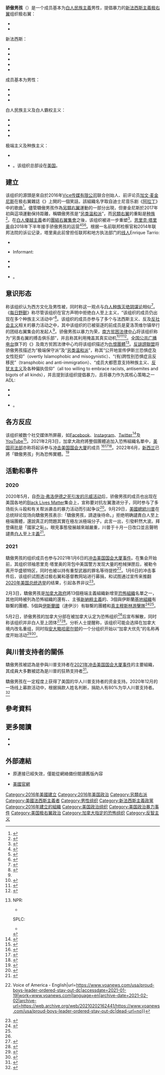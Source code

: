 {{expand language|en}}
{{NoteTA
| G1 = Disney
| G2 = 地名
}}
{{Infobox militant organization
| name = 驕傲男孩
| native_name = Proud Boys
| logo = Proud Boys Trump logo.jpeg
| caption = 
<!--| named_after = "{{link-en|Proud of Your Boy}}"-->
| founder = [[加文·麦金尼斯|加文·麦金尼斯]]
| leader = [[恩里克·塔里奥|恩里克·塔里奥]]
| foundation = {{start date and age|2016}}
|area = [[美國|美國]]<br/>[[加拿大|加拿大]]（2021年5月前）
| motives = 對抗[[左派|左派]]和提倡[[進步主義|進步主義]]的團體<ref name="Long">{{cite news |url=https://apnews.com/964cc747d67e4ae6863b07acb3c52539/protests-erupt-nyu-amid-event-conservative-speaker |title=11 arrests at NYU protest over speech by 'Proud Boys' leader |first=Colleen |last=Long |work=美联社 |date=2017-02-03 |quote=a far-right men's organization |accessdate=2021-02-06 |archive-date=2018-09-01 |archive-url=https://web.archive.org/web/20180901121934/https://apnews.com/964cc747d67e4ae6863b07acb3c52539/protests-erupt-nyu-amid-event-conservative-speaker |dead-url=no }}</ref><ref name="Guardian2018">{{cite news|last1=Wilson|first1=Jason|date=2018-07-14|title=Who are the Proud Boys, 'western chauvinists' involved in political violence?|language=en|work=The Guardian|url=https://www.theguardian.com/world/2018/jul/14/proud-boys-far-right-portland-oregon|access-date=|archive-date=2018-10-20|archive-url=https://web.archive.org/web/20181020213625/https://www.theguardian.com/world/2018/jul/14/proud-boys-far-right-portland-oregon|dead-url=no}}</ref>
| ideology = {{plainlist|
* [[反女權主義|反女權主義]]
* [[反犹太主义|反犹太主义]]
* [[沙文主义|沙文主义]]
* [[反共主義|反共主義]]
* [[伊斯兰恐惧症|伊斯兰恐惧症]]（仅限其中部分人员）
* [[新法西斯主義|新法西斯主義]]
* [[極端民族主義|極端民族主義]]
* [[右翼民粹主義|右翼民粹主義]]
* [[特朗普主义|特朗普主义]]
* [[反智主義|反智主義]]
* [[白人民族主義|白人民族主義]]
* [[新納粹主義|新納粹主義]]
}} 
|position = [[極右翼|極右翼]]
|crimes = {{plainlist|
* [[騷擾|騷擾]]
* {{le|妨礙運動|Picketing}}
* [[政治暴力|政治暴力]]
}}
|status = 活躍中
| attacks          = [[2021年冲击美国国会大厦事件|2021年冲击美国国会大厦事件]]
| website =
}}
{{恐怖主义}}
'''骄傲男孩'''（{{lang-en|Proud Boys}}）是一个成员基本为[[白人民族主義|白人民族主義]]男性，提倡暴力的[[新法西斯主義|新法西斯主義]][[极右翼|极右翼]]组织<ref>极右翼：
*{{cite news|last1=MacFarquhar|first1=Neil|last2=Feuer|first2=Alan|last3=Baker|first3=Mike|last4=Frenkel|first4=Sheera|date=September 30, 2020|title=Far-Right Group That Trades in Political Violence Gets a Boost|work=The New York Times|url=https://www.nytimes.com/2020/09/30/us/proud-boys-trump.html|access-date=2020-10-01|issn=0362-4331|archive-date=2020-10-02|archive-url=https://web.archive.org/web/20201002065508/https://www.nytimes.com/2020/09/30/us/proud-boys-trump.html|deadurl=no}}
*{{cite web|last=Shannon|first=Joel|title=Who are the Proud Boys? Far-right group has concerned experts for years|url=https://www.usatoday.com/story/news/nation/2020/09/30/who-proud-boys-group-mentioned-debate-has-violent-history/5868406002/|access-date=October 1, 2020|website=USA Today|archive-date=October 2, 2020|archive-url=https://web.archive.org/web/20201002043549/https://www.usatoday.com/story/news/nation/2020/09/30/who-proud-boys-group-mentioned-debate-has-violent-history/5868406002/|deadurl=no}}
新法西斯：
*{{cite book|last=HoSang|first=Daniel|title=Producers, Parasites, Patriots: Race and the New Right-Wing Politics of Precarity|publisher=University of Minnesota Press|year=2019|page=2|isbn=9781452960340|quote=……如原始法西斯团体诸如骄傲男孩组织……。（[...] groups such as the protofascist Proud Boys [...].）}}
*{{cite journal|last=Vitolo-Haddad|first=CV|date=2019-06-11|title=The Blood of Patriots: Symbolic Violence and 'The West'|url=https://www.tandfonline.com/doi/full/10.1080/02773945.2019.1610641|journal=Rhetoric Society Quarterly|volume=49|issue=3|pages=280–296|doi=10.1080/02773945.2019.1610641|<!--s2cid=197691454-->|via=Taylor & Francis Online|quote=骄傲男孩……主张一种法西斯主义的政治……（Proud Boys [...] advance a fascist politic [...].）|access-date=2020-10-01|archive-date=2021-03-09|archive-url=https://web.archive.org/web/20210309150552/https://www.tandfonline.com/doi/full/10.1080/02773945.2019.1610641|deadurl=no}}
*{{cite journal|last=McLaren|first=Peter|title=Are those whiffs of fascism that I smell? Living behind the orange curtain|url=https://www.tandfonline.com/doi/full/10.1080/00131857.2019.1672854|journal=Educational Philosophy and Theory|year=2020|volume=52|issue=10|pages=1011–1015|doi=10.1080/00131857.2019.1672854|<!--s2cid=210460061-->|via=Taylor & Francis Online|quote=……仇恨主义，极右翼新法西斯组织骄傲男孩……。（[...] the hate-filled, far-right neo-fascist organization, Proud Boys.）|access-date=2020-10-01|archive-date=2019-12-13|archive-url=https://web.archive.org/web/20191213142421/https://www.tandfonline.com/doi/full/10.1080/00131857.2019.1672854|deadurl=no|<!--doi-access=free-->}}
*{{cite journal|last=Kutner|first=Samantha|date=2020|title=Swiping Right: The Allure of Hyper Masculinity and Cryptofascism for Men Who Join the Proud Boys|url=https://www.jstor.org/stable/pdf/resrep25259.pdf|journal=International Centre for Counter-Terrorism|pages=1|jstor=resrep25259|quote=结论：骄傲男孩代表了一股新的极右翼极端势力。……本项研究探究了该组织能被定性为暴力性、加密学极端法西斯主义组织的有关成员招募，提纯自身成员以及组织内成员的几种交流方式。（Conclusion: Proud Boys represent a new face of far-right extremism. [...] This study explored the pull factors surrounding recruitment, the ways members describe precarity, and the communicative features that mark the group as a violent, cryptofascist extremist organization.）}}
*{{Cite news|last1=Barry|first1=Dan|last2=McIntire|first2=Mike|last3=Rosenberg|first3=Matthew|date=2021-01-09|title='Our President Wants Us Here': The Mob That Stormed the Capitol|language=en-US|work=[[纽约时报|The New York Times]]|url=https://www.nytimes.com/2021/01/09/us/capitol-rioters.html|access-date=2021-01-10|issn=0362-4331|quote=其中一些参与者被认为属于新法西斯主义团体骄傲男孩……（Some were aligned with the neofascist Proud Boys …）|archive-date=2021-01-09|archive-url=https://web.archive.org/web/20210109232819/https://www.nytimes.com/2021/01/09/us/capitol-rioters.html|deadurl=no}}
成员基本为男性：
*{{cite book|last=Sernau|first=Scott|title=Social Inequality in a Global Age|publisher=[[賽吉出版公司|SAGE Publications]]|year=2019|isbn=9781544309309|quote=骄傲男孩，全部由男性构成的新法西斯主义组织……（The Proud Boys, an all-male neo-fascist group [...].）}}
*{{cite book|last=Álvarez|first=Rebecca|title=Vigilante Gender Violence: Social Class, the Gender Bargain, and Mob Attacks on Women Worldwide|publisher=Routledge|year=2020|isbn=978-1000174137|quote=骄傲男孩是一个新法西斯主义的男性仇恨团体。（The Proud Boys are a neo-fascist masculinist hate group.）}}
*{{cite news|url=https://www.bbc.com/news/world-us-canada-41116175|title='Proud Boys' back in Canada military after crashing indigenous ceremony|publisher=BBC News|date=2017-08-31|access-date=2018-07-21|archive-date=2018-06-27|archive-url=https://web.archive.org/web/20180627091629/https://www.bbc.com/news/world-us-canada-41116175|deadurl=no}}
白人民族主义及白人霸权主义：
*{{Cite news|last=Austen|first=Ian|date=February 3, 2021|title=Canada Formally Declares Proud Boys a Terrorist Group|language=en-US|work=[[纽约时报|The New York Times]]|url=https://www.nytimes.com/2021/02/03/world/canada/canada-proud-boys-terror-group.html|deadurl=no|access-date=2021-02-04|issn=0362-4331|archive-date=2021-02-12|archive-url=https://web.archive.org/web/20210212210809/https://www.nytimes.com/2021/02/03/world/canada/canada-proud-boys-terror-group.html}}
*{{Cite web|last=Li|first=David K.|date=2021-02-03|title=Canada labels far-right Proud Boys a terrorist entity|url=https://www.nbcnews.com/news/us-news/canada-labels-far-right-proud-boys-terrorist-entity-n1256615|deadurl=no|archive-url=https://web.archive.org/web/20210212210814/https://www.nbcnews.com/news/us-news/canada-labels-far-right-proud-boys-terrorist-entity-n1256615|archive-date=2021-02-12|access-date=2021-02-04|website=[[NBC新聞|NBC News]]|language=en}}
*{{Cite news|last=Diaz|first=Jaclyn|date=2021-01-19|title=Members Of Right-Wing Militias, Extremist Groups Are Latest Charged In Capitol Siege|work=[[全国公共广播电台|National Public Radio]]|url=https://www.npr.org/sections/insurrection-at-the-capitol/2021/01/19/958240531/members-of-right-wing-militias-extremist-groups-are-latest-charged-in-capitol-si|deadurl=no|access-date=2021-02-04|archive-date=2021-02-12|archive-url=https://web.archive.org/web/20210212210807/https://www.npr.org/sections/insurrection-at-the-capitol/2021/01/19/958240531/members-of-right-wing-militias-extremist-groups-are-latest-charged-in-capitol-si}}
*{{cite news |last1=Vallejo |first1=Justin |title=Founder of Proud Boys hate group shows up at hospital rally to support Trump |url=https://www.independent.co.uk/news/world/americas/us-politics/trump-proud-boys-alt-far-right-gavin-mcinnes-covid-hospital-b789243.html |publisher=The Independent |date=2020-10-05}}
极端主义及种族主义：
*{{cite web |title=Proud Boys |url=https://www.splcenter.org/fighting-hate/extremist-files/group/proud-boys |publisher=Southern Poverty Law Center |access-date=2018-10-16 |language=en |archive-date=2018-10-16|archive-url=https://web.archive.org/web/20181016093217/https://www.splcenter.org/fighting-hate/extremist-files/group/proud-boys |deadurl=no }}
*{{cite news|last1=Lowry|first1=Rich|date=2018-10-19|title=The Poisonous Allure of Right-Wing Violence|work=National Review|url=https://www.nationalreview.com/2018/10/gavin-mcinnes-proud-boys-poisonous-violence/|deadurl=no|access-date=2018-11-13|archive-url=https://web.archive.org/web/20181022045754/https://www.nationalreview.com/2018/10/gavin-mcinnes-proud-boys-poisonous-violence/|archive-date=2018-10-22|quote=麦金尼斯公开表明不排斥暴力，在一次演讲中他公开描述了他与Antifa在纽约大学外的一次冲突：“我的人都准备好上阵了，并且接下来是最重要的部分：我们真的和他们打了起来，我们把他们狠狠的揍了一顿。”他称被警察逮捕的骄傲男孩成员对他说：“这真的，真的很有意思”。麦金尼斯进一步阐释：“暴力并不好，但正义的暴力是十分好的，而且打斗总能解决一切问题”。（McInnes is open about his glorification of violence. In a speech, he described a clash with Antifa outside a talk he gave at NYU last year: 'My guys are left to fight. And here's the crucial part: We do. And we beat the crap out of them.' He related what a Proud Boy who got arrested told him afterward: 'It was really, really fun.' According to McInnes: 'Violence doesn't feel good. Justified violence feels great. And fighting solves everything.'）}}</ref>。该组织总部设在[[美国|美国]]。

==建立==
该组织的源頭是來自於2016年[[Vice传媒有限公司|Vice传媒有限公司]]联合创始人、前评论员[[加文·麦金尼斯|加文·麦金尼斯]]在极右翼雜誌《{{link-en|塔基杂志|Taki's Magazine}}》上開的一個笑話，該組織名字取自迪士尼音乐剧《[[阿拉丁|阿拉丁]]》中的歌曲{{en-link|骄傲的男孩|Proud of Your Boy}}<ref name=Vox>{{cite web|last=Coaston|first=Jane|date=2018-10-15|title=The Proud Boys, the bizarre far-right street fighters behind violence in New York, explained|url=https://www.vox.com/2018/10/15/17978358/proud-boys-gavin-mcinnes-manhattan-gop-violence|archive-url=https://web.archive.org/web/20181017001652/https://www.vox.com/2018/10/15/17978358/proud-boys-gavin-mcinnes-manhattan-gop-violence|archive-date=2018-10-17|access-date=2020-10-01|website=Vox|dead-url=no}}</ref>。儘管驕傲男孩作為[[另类右派|另類右翼]]運動的一部分出現，但麥金尼斯於2017年初與這項運動保持距離，稱驕傲男孩是“[[另类温和派|另类温和派]]”，而[[另类右派|另類右翼]]的重點是[[美国种族及民族|种族]]<ref name="Marantz">{{cite news |last1=Marantz |first1=Andrew |title=The Alt-Right Branding War Has Torn the Movement in Two |url=http://www.newyorker.com/news/news-desk/the-alt-right-branding-war-has-torn-the-movement-in-two/ |work=The New Yorker |date=2017-07-06 |access-date=2017-08-16 |archive-date=2017-08-10 |archive-url=https://web.archive.org/web/20170810051502/http://www.newyorker.com/news/news-desk/the-alt-right-branding-war-has-torn-the-movement-in-two |dead-url=no }}</ref>。在[[白人優越主義|白人優越主義]]者的[[2017年团结右翼集会|團結右翼集會]]之後，该组织被进一步重塑<ref name="Woodhouse">{{cite news|last1=Woodhouse|first1=Leighton Akio|title=After Charlottesville, the American Far Right is Tearing Itself Apart|url=https://theintercept.com/2017/09/21/gavin-mcinnes-alt-right-proud-boys-richard-spencer-charlottesville/|access-date=2018-01-10|website=The Intercept|date=2017-09-21|archive-date=2018-01-10|archive-url=https://web.archive.org/web/20180110234211/https://theintercept.com/2017/09/21/gavin-mcinnes-alt-right-proud-boys-richard-spencer-charlottesville/|dead-url=no}}</ref>。[[恩里克·塔里奥|恩里克·塔里奥]]自2018年下半年接手骄傲男孩的运营<ref>{{Cite news|last=Shannon|first=Joel|date=30 September 2020|title=Who are the Proud Boys? Far-right group has concerned experts for years|work=[[今日美國|USA Today]]|url=https://www.usatoday.com/story/news/nation/2020/09/30/who-proud-boys-group-mentioned-debate-has-violent-history/5868406002|deadurl=no|access-date=|archive-date=February 12, 2021|archive-url=https://web.archive.org/web/20210212210755/https://www.usatoday.com/story/news/nation/2020/09/30/who-proud-boys-group-mentioned-debate-has-violent-history/5868406002/}}</ref><ref>{{Cite news|last=Bowden|first=John|date=5 Jan 2021|title=Proud Boys leader ordered to stay out of DC until hearing|work=[[国会山报|The Hill]]|url=https://thehill.com/homenews/news/532754-proud-boys-leader-ordered-to-stay-out-of-dc-until-hearing|deadurl=no|access-date=|archive-date=February 12, 2021|archive-url=https://web.archive.org/web/20210212210757/https://thehill.com/homenews/news/532754-proud-boys-leader-ordered-to-stay-out-of-dc-until-hearing}}</ref><ref>{{Cite news|last=Sullivan|first=Dan|date=7 October 2020|title=Extremist groups sit at the fringes of Florida politics|work=[[Tampa_Bay_Times|Tampa Bay Times]]|url=https://www.tampabay.com/news/florida-politics/elections/2020/10/07/extremist-groups-sit-at-the-fringes-of-florida-politics/|deadurl=no|access-date=|archive-date=2021-02-12|archive-url=https://web.archive.org/web/20210212210800/https://www.tampabay.com/news/florida-politics/elections/2020/10/07/extremist-groups-sit-at-the-fringes-of-florida-politics/}}</ref>。根据一名前联邦检察官和2014年联邦法院的诉讼记录，塔里奥此前曾担任联邦和地方执法部门的[[舉報人|线人]]<ref>Enrique Tarrio:
*{{cite news|last1=MacFarquhar|first1=Neil|last2=Feuer|first2=Alan|last3=Baker|first3=Mike|last4=Frenkel|first4=Sheera|date=2020-09-30|title=Far-Right Group That Trades in Political Violence Gets a Boost|work=The New York Times|url=https://www.nytimes.com/2020/09/30/us/proud-boys-trump.html|access-date=2020-10-01|issn=0362-4331|archive-date=2020-10-02|archive-url=https://web.archive.org/web/20201002065508/https://www.nytimes.com/2020/09/30/us/proud-boys-trump.html|deadurl=no}}
*{{cite news |first=Sara |last=Sidner |title=Leader of Proud Boys also leads grassroots group Latinos for Trump |newspaper=[[CNN|CNN]] |date=2020-10-01|url=https://www.cnn.com/2020/10/01/politics/proud-boys-leader-latinos-for-trump/index.html |archive-date=2020-10-02 |archive-url=https://web.archive.org/web/20201002004843/https://www.cnn.com/2020/10/01/politics/proud-boys-leader-latinos-for-trump/index.html |deadurl=no}}</ref><ref>Informant:
*{{Cite web|last=Reuters|first=Aram Roston for|date=2021-01-27|title=Proud Boys leader Enrique Tarrio was an FBI informant|url=https://www.theguardian.com/us-news/2021/jan/27/proud-boys-leader-enrique-tarrio-fbi-informant|access-date=2021-01-27|website=the Guardian|language=en|archive-date=2021-02-12|archive-url=https://web.archive.org/web/20210212210824/https://www.theguardian.com/us-news/2021/jan/27/proud-boys-leader-enrique-tarrio-fbi-informant|deadurl=no}}
*{{Cite web|title=Proud Boys leader Enrique Tarrio was a 'prolific' FBI informant: report|url=https://globalnews.ca/news/7602418/proud-boys-enrique-tarrio/|access-date=2021-01-27|website=Global News|language=en-US|archive-date=2021-02-12|archive-url=https://web.archive.org/web/20210212210813/https://globalnews.ca/news/7602418/proud-boys-enrique-tarrio/|deadurl=no}}
*{{Cite web|title=Leader of group involved in US Capitol violence was 'prolific' informer for law enforcement|url=https://www.channelnewsasia.com/news/singapore/enrique-tarrio-leader-group-us-capitol-violence-14054494|access-date=2021-01-27|website=CNA|language=en|archive-url=https://web.archive.org/web/20210127152336/https://www.channelnewsasia.com/news/singapore/enrique-tarrio-leader-group-us-capitol-violence-14054494|archive-date=2021-01-27|deadurl=yes}}</ref>。

==意识形态==
{{tsl|en|International Centre for Counter-Terrorism|国际反恐怖主义中心}}称该组织认为西方文化及男性被{{tsl|en|Siege mentality|围困心态|世界所围困}}，同时称这一观点与[[白人种族灭绝|白人种族灭绝阴谋论]]相似<ref name="auto1">{{cite journal|last=Kutner|first=Samantha|date=2020|title=Swiping Right: The Allure of Hyper Masculinity and Cryptofascism for Men Who Join the Proud Boys|url=https://www.jstor.org/stable/pdf/resrep25259.pdf|journal=International Centre for Counter-Terrorism|pages=1|jstor=resrep25259}}</ref>。 《[[每日野獸|每日野獸]]》称尽管该组织在官方声明中拒绝白人至上主义，“该组织的成员仍出现在多个种族主义活动中”<ref name="Beast2018">{{cite news|last1=Weill|first1=Kelly|last2=Shallwani|first2=Pervaiz|title=NYPD Looks to Charge 9 Proud Boys With Assault for Manhattan Fight|url=https://www.thedailybeast.com/nypd-looks-to-charge-9-proud-boys-with-assault-for-manhattan-fight|work=The Daily Beast|date=2018-10-15|language=en|access-date=2018-10-16|archive-date=2018-10-16|archive-url=https://web.archive.org/web/20181016070146/https://www.thedailybeast.com/nypd-looks-to-charge-9-proud-boys-with-assault-for-manhattan-fight|deadurl=no}}</ref>。该组织的成员亦参与了多个与法西斯主义、反{{tsl|en|American Left|美国左派|左派}}及[[反共主義|反社会主义]]相关的暴力活动之中，其中该组织的已被驱逐的前成员{{tsl|en|Jason Kessler|贾森·凯斯勒}}是夏洛茨维尔镇举行的团结右翼集会的发起人<ref name="auto1"/>。骄傲男孩以暴力为荣，[[南方贫困法律中心|南方贫困法律中心]]将该组织称为“另类右翼的搏击俱乐部”，并且称其利用{{tsl|en|rhetorical devices|言辞手法}}掩盖其真实动机<ref name="SPLC2">{{cite web|first=Bill|last=Morlin|url=https://www.splcenter.org/hatewatch/2017/04/25/new-alt-right-fight-club-ready-street-violence|title=New Alt-Right "Fight Club" Ready for Street Violence|publisher=[[南方贫困法律中心|Southern Poverty Law Center]]|date=2017-04-25|access-date=2017-06-28|archive-date=2017-06-29|archive-url=https://web.archive.org/web/20170629083155/https://www.splcenter.org/hatewatch/2017/04/25/new-alt-right-fight-club-ready-street-violence|deadurl=no}}</ref><ref name="Carter">{{cite news|url=https://www.seattletimes.com/seattle-news/crime/seattle-police-wary-of-may-day-violence-between-pro-and-anti-trump-groups/|title=Seattle police wary of May Day violence between pro- and anti-Trump groups|last=Carter|first=Mike|work=[[西雅图时报|Seattle Times]]|date=2017-05-01|access-date=2018-11-13|archive-date=October 30, 2018|archive-url=https://web.archive.org/web/20181030065212/https://www.seattletimes.com/seattle-news/crime/seattle-police-wary-of-may-day-violence-between-pro-and-anti-trump-groups/|deadurl=no}}</ref><ref>{{Cite web|url=https://www.splcenter.org/fighting-hate/extremist-files/group/proud-boys|title=Proud Boys|website=Southern Poverty Law Center|access-date=2018-03-18|archive-date=2018-10-16|archive-url=https://web.archive.org/web/20181016093217/https://www.splcenter.org/fighting-hate/extremist-files/group/proud-boys|deadurl=no}}</ref>。[[全国公共广播电台|全国公共广播电台]]旗下的《{{tsl|en|The Takeaway|这个事情}}》及南方贫困法律中心均将该组织描述为[[仇恨團體|仇恨團體]]<ref>NPR:
*{{cite news |title=Gavin McInnes and the Proud Boys: Misogyny, Authoritarianism, and the Rise of Multiracial White Supremacy |url=https://www.wnycstudios.org/story/gavin-mcinnes-and-proud-boys-misogyny-authoritarianism-and-rise-multiracial-white-supremacy |work=The Takeaway: WNYC Studios |date=2018-10-16 |language=en |access-date=2018-10-16 |archive-date=2018-11-21 |archive-url=https://web.archive.org/web/20181121063846/https://www.wnycstudios.org/story/gavin-mcinnes-and-proud-boys-misogyny-authoritarianism-and-rise-multiracial-white-supremacy |deadurl=no}}
SPLC:
*{{cite web |title=Proud Boys |url=https://www.splcenter.org/fighting-hate/extremist-files/group/proud-boys |publisher=Southern Poverty Law Center |access-date=2018-10-16 |language=en |archive-date=2018-10-16 |archive-url=https://web.archive.org/web/20181016093217/https://www.splcenter.org/fighting-hate/extremist-files/group/proud-boys |deadurl=no}}
</ref>。[[反誹謗聯盟|反誹謗聯盟]]将骄傲男孩描述为“极端保守派”及“[[另类温和派|另类温和派]]”，称其“公开地宣传伊斯兰恐惧症及女性贬抑”（overtly Islamophobic and misogynistic）、“(有)跨性别恐惧症且反移民”（transphobic and anti-immigration）、“成员大都愿意支持种族主义、[[反犹太主义|反犹太主义]]及各种偏执信仰”（all too willing to embrace racists, antisemites and bigots of all kinds），并且提到该组织提倡暴力，且将暴力作为其核心策略之一<ref>ADL:
*{{cite web|title=Proud Boys|url=https://www.adl.org/proudboys|publisher=Anti-Defamation League|access-date=2020-10-02|archive-date=2020-10-07|archive-url=https://web.archive.org/web/20201007235208/https://www.adl.org/proudboys|deadurl=no}}
*{{cite web|url=https://www.adl.org/resources/backgrounders/proud-boys|title=Proud Boys|publisher=Anti-Defamation League|access-date=2019-08-03|archive-date=2019-08-22|archive-url=https://web.archive.org/web/20190822004848/https://www.adl.org/resources/backgrounders/proud-boys|deadurl=yes}}
*{{cite web|url=https://www.adl.org/blog/proud-boys-bigotry-is-on-full-display|title=Proud Boys' Bigotry is on Full Display|publisher=Anti-Defamation League|access-date=2020-12-30|archive-date=2021-02-12|archive-url=https://web.archive.org/web/20210212210759/https://www.adl.org/blog/proud-boys-bigotry-is-on-full-display|deadurl=no}}</ref>。

==各方反应==
该组织被数个社交媒体所屏蔽，如[[Facebook|Facebook]]、[[Instagram|Instagram]]、[[Twitter|Twitter]]<ref>{{Cite news|last=Rivera|first=Pedro|date=2019-05-08|title=Who Are the Proud Boys and Why Are They Banned from Social Media Platforms?|work=[[KTXL|Fox40 Sacramento]]|url=https://fox40.com/news/local-news/who-are-the-proud-boys-and-why-are-they-banned-from-social-media-platforms/|deadurl=no|access-date=|archive-date=2021-02-12|archive-url=https://web.archive.org/web/20210212210816/https://fox40.com/news/local-news/who-are-the-proud-boys-and-why-are-they-banned-from-social-media-platforms/}}</ref>及[[YouTube|YouTube]]<ref name=":4">{{cite news|last=Wendling|first=Mike|date=2020-09-30|title=Who are Proud Boys and antifa?|work=BBC News|url=https://www.bbc.com/news/election-us-2020-54352635|deadurl=no|access-date=2020-10-01|archive-url=https://web.archive.org/web/20201001052857/https://www.bbc.com/news/election-us-2020-54352635|archive-date=2020-10-01}}</ref>。2021年2月3日，加拿大政府將整個團體追加入恐怖組織名單中，[[美国司法部|美国司法部]]亦称将起诉参与[[2021年美国国会大厦遭冲击事件|冲击美国国会大厦]]的成员<!--<ref name=":12" />--><ref name="Canada">{{Cite web|last=|first=|date=2021-02-03|title=Government of Canada lists 13 new groups as terrorist entities and completes review of seven others|url=https://www.canada.ca/en/public-safety-canada/news/2021/02/government-of-canada-lists-13-new-groups-as-terrorist-entities-and-completes-review-of-seven-others.html|deadurl=no|archive-url=https://web.archive.org/web/20210203182322/https://www.canada.ca/en/public-safety-canada/news/2021/02/government-of-canada-lists-13-new-groups-as-terrorist-entities-and-completes-review-of-seven-others.html|archive-date=2021-02-03|access-date=2021-02-03|website=Government of Canada}}</ref><ref>{{Cite web|url=https://www.cnn.com/2021/02/03/politics/proud-boys-indicted-capitol-riot/index.html|title=New charges allege Proud Boys prepped for Capitol insurrection|author=Evan Perez, Katelyn Polantz and Mallory Simon|website=CNN|access-date=2021-02-05|archive-date=2021-02-12|archive-url=https://web.archive.org/web/20210212210802/https://www.cnn.com/2021/02/03/politics/proud-boys-indicted-capitol-riot/index.html|deadurl=no}}</ref><ref name="auto2">{{Cite web|url=https://www.nytimes.com/2021/02/03/us/politics/capitol-riot-charges.html|title=Justice Department Unveils Further Charges in Capitol Riot|first1=Katie|last1=Benner|first2=Alan|last2=Feuer|date=2021-02-04|via=NYTimes.com|access-date=2021-02-04|archive-date=2021-02-12|archive-url=https://web.archive.org/web/20210212210858/https://www.nytimes.com/2021/02/03/us/politics/capitol-riot-charges.html|deadurl=no}}</ref>。2022年6月，[[新西兰|新西兰]]已將「驕傲男孩」列為恐怖實體。<ref>{{Cite web |date=2022-06-30 |title=New Zealand designates American Proud Boys and The Base terrorist organisations |url=https://www.rnz.co.nz/news/political/470065/new-zealand-designates-american-proud-boys-and-the-base-terrorist-organisations |website=RNZ |language=en-nz |access-date=2022-06-30}}</ref>

== 活動和事件 ==
=== 2020 ===
2020年5月，自[[乔治·弗洛伊德之死引发的示威活动|乔治·弗洛伊德之死引发的示威活动]]后，骄傲男孩的成员也出现在美国各地的[[Black_Lives_Matter|Black Lives Matter]]集会上，宣称要对抗左翼激进分子，同时参与了多场街头斗殴和有关帮派袭击的暴力活动而引起争议<ref>{{Cite web|title=Proud Boy Arrested On Six Felony Charges In Portland|url=https://www.forbes.com/sites/jemimamcevoy/2020/09/30/proud-boy-arrested-on-six-felony-charges-in-portland/|accessdate=2021-01-19|last=McEvoy|first=Jemima|work=Forbes|language=en|archive-date=2021-01-11|archive-url=https://web.archive.org/web/20210111000136/https://www.forbes.com/sites/jemimamcevoy/2020/09/30/proud-boy-arrested-on-six-felony-charges-in-portland/|dead-url=no}}</ref>。9月29日，[[美國總統|美國總統]][[唐納·川普|川普]]在总统辩论现场向驕傲男孩表示:「驕傲男孩，請退後待命。」拒绝明确譴責白人至上極端團體，還說真正的問題其實在極左派極端分子。此言一出，引發軒然大波。拜登痛批是「國家之恥」。眼見事態發展越來越嚴重，川普于十月一日改口並且聲明譴責[[白人至上主義|白人至上主義]]<ref>{{cite news |title=美國大選：特朗普提及「驕傲男孩」意外變成LGBT熱門標籤 |url=https://www.bbc.com/zhongwen/trad/world-54436685 |work=BBC News |date=2020-10-06|accessdate=2021-02-06 |archive-date=2021-01-21 |archive-url=https://web.archive.org/web/20210121005424/https://www.bbc.com/zhongwen/trad/world-54436685 |dead-url=no }}</ref>。

=== 2021 ===
驕傲男孩的组织成员也参与2021年1月6日的[[2021年冲击美国国会大厦事件|冲击美国国会大厦事件]]。在集会开始前，其组织领袖恩里克·塔里奥的背包中美国警方发现大量的枪械弹匣后，被勒令离开华盛顿特区，同时也被以持有重型武器的罪名等待提控<ref>{{Cite web|title=Proud Boys Leader Ordered to Stay Out of DC {{!}} Voice of America - English|url=https://www.voanews.com/usa/proud-boys-leader-ordered-stay-out-dc|accessdate=2021-01-19|work=www.voanews.com|language=en|archive-date=2021-02-02|archive-url=https://web.archive.org/web/20210202162441/https://www.voanews.com/usa/proud-boys-leader-ordered-stay-out-dc|dead-url=no}}</ref>。1月6日的冲击事件后，该组织试图透过极右翼和基督教网站进行募捐，和试图通过宣传来推翻[[2020年美國總統選舉|2020年美国总统选举]]的结果，引起各界非议<ref>{{Cite web |url=https://www.seattletimes.com/nation-world/proud-boys-other-fringe-groups-find-refuge-and-money-on-christian-fundraising-website/ |title=存档副本 |accessdate=2021-02-06 |archive-date=2021-01-27 |archive-url=https://web.archive.org/web/20210127193119/https://www.seattletimes.com/nation-world/proud-boys-other-fringe-groups-find-refuge-and-money-on-christian-fundraising-website/ |dead-url=no }}</ref>。

2月3日，驕傲男孩是[[加拿大政府|加拿大政府]]將13個極端主義組織新增至[[恐怖組織|恐怖組織]]名單之一，其他同時被列為恐怖組織的還有{{le|俄羅斯帝國運動|Russian Imperial Movement}}、{{le|核武分部|Atomwaffen Division}}、主張[[新納粹主義|新納粹主義]]的{{le|基地組織 (仇恨團體)|The Base (hate group)|基地組織}}、3個與伊斯蘭[[基地組織|基地組織]]有聯繫的團體、5個與[[伊斯蘭國|伊斯蘭國]]（達伊沙）有聯繫的團體和[[真主穆斯林游擊隊|真主穆斯林游擊隊]]<ref name=":12">{{Cite web|last=Aiello|first=Rachel|date=2021-02-03|title=Canada adds Proud Boys to terror list|url=https://www.ctvnews.ca/politics/canada-adds-proud-boys-to-terror-list-1.5293967|access-date=2021-02-03|website={{le|CTV新聞|CTV News}}|language=en|archive-date=2021-02-06|archive-url=https://web.archive.org/web/20210206214229/https://www.ctvnews.ca/politics/canada-adds-proud-boys-to-terror-list-bringing-range-of-legal-financial-implications-1.5293967|dead-url=no}}</ref><ref name="Canada" />。

5月2日，骄傲男孩的加拿大分部在被加拿大认定为恐怖组织<ref name="Canada"/>后宣布解散，同时称该组织并非白人至上团体<ref>{{cite news |title=加拿大驕傲男孩宣布解散 喊冤非白人至上團體 |url=https://www.rti.org.tw/news/view/id/2098544 |accessdate=2021-09-05 |agency=[[中央廣播電臺|中央廣播電臺]] |date=2021-05-03 |language=zh-TW}}</ref><ref>{{Cite web|url=https://www.reuters.com/world/americas/proud-boys-canada-dissolves-itself-says-it-was-never-white-supremacy-group-2021-05-02/|title=Proud Boys Canada dissolves itself, says it was never a 'white supremacy' group|date=2021-05-02|website=Reuters}}</ref>。分析人士提醒称，该组织可能会选择在加拿大境内改名重组，同时指[[哈密尔顿_(安大略)|安大略哈密尔顿]]的一个分组织开始以“加拿大优先”的名称再度开始活动<ref>{{Cite news|last=Paling|first=Emma|date=2021-05-02|title=Proud Boys Canada may have disbanded 'in name only,' researchers warn|work=CBC News|url=https://www.cbc.ca/news/politics/proud-boys-canada-dissolves-1.6011282|access-date=2021-05-09}}</ref><ref>{{Cite news|last=Coletta|first=Amanda|date=2021-05-03|title=Canadian chapter of the Proud Boys, designated a terrorist group by the government, says it has 'dissolved'|work=The Washington Post|url=https://www.washingtonpost.com/world/2021/05/03/canada-proud-boys-terrorist-group-dissolved/|access-date=2021-05-09}}</ref>。
==與川普支持者的關係==
驕傲男孩被認為是參與川普支持者在[[2021年冲击美国国会大厦事件|2021年冲击美国国会大厦事件]]的主要組織，其成員大多數被認為是川普的狂熱支持者<ref>{{Cite web|last=McEvoy|first=Jemima|date=2021-01-07|title=Capitol Attack Was Planned Openly Online For Weeks – Police Still Weren't Ready|url=https://www.forbes.com/sites/jemimamcevoy/2021/01/07/capitol-attack-was-planned-openly-online-for-weeks-police-still-werent-ready/|access-date=2021-01-08|work=Forbes|archivedate=2021-01-11|archiveurl=https://web.archive.org/web/20210111045903/https://www.forbes.com/sites/jemimamcevoy/2021/01/07/capitol-attack-was-planned-openly-online-for-weeks-police-still-werent-ready/|dead-url=no}}</ref>。

驕傲男孩在一定程度上获得了美国的华人川普支持者的资金支持。2020年12月的一场线上募款活动中，根据捐款人姓名判断，捐助人有80%为华人川普支持者。<ref name="bbc56">{{cite news |title=北美华人为何给白人至上组织组织“骄傲男孩”捐款 |url=https://www.bbc.com/zhongwen/simp/world-57003942 |accessdate=2021-05-06 |agency=BBC News 中文}}</ref>

== 參考資料==
{{reflist}}

== 更多閱讀 ==
* {{cite news |last1=Lowry |first1=Rich |title=The Poisonous Allure of Right-Wing Violence |url=https://www.nationalreview.com/2018/10/gavin-mcinnes-proud-boys-poisonous-violence/ |work=[[國家評論|國家評論]] |date=2018-10-19}}
* {{cite news |last1=Pullmann |first1=Joy |title=The Proud Boys Are Boys in a Sexual Wasteland Trying to Become Men |url=http://thefederalist.com/2017/10/06/proud-boys-and-porn/ |work={{link-en|The Federalist (website)}} |date=2017-10-16}}

== 外部連結 ==
* {{cite web |url=https://officialproudboys.com/ |title=驕傲男孩雜誌 |publisher=Official Proud Boys |archive-url=https://web.archive.org/web/20201017034735/https://officialproudboys.com/ |access-date=2020-10-23|archive-date=2020-10-17 }} 原連接已經失效，僅能從網絡備份閱讀舊版內容
* [https://proudboysusa.com/ 美國官網]

[[Category:2016年美國建立|Category:2016年美國建立]]
[[Category:2016年美国政治|Category:2016年美国政治]]
[[Category:另類右派|Category:另類右派]]
[[Category:美國法西斯主義者|Category:美國法西斯主義者]] <!--Category:American Fascists-->
[[Category:男性组织|Category:男性组织]]
[[Category:新法西斯主義政黨|Category:新法西斯主義政黨]]
[[Category:2016年建立的組織|Category:2016年建立的組織]]
[[Category:美国政治组织|Category:美国政治组织]]
[[Category:美国政治暴力事件|Category:美国政治暴力事件]]
[[Category:美国极右翼政治|Category:美国极右翼政治]]
[[Category:加拿大指定的恐怖组织|Category:加拿大指定的恐怖组织]]
[[Category:反智主义|Category:反智主义]]